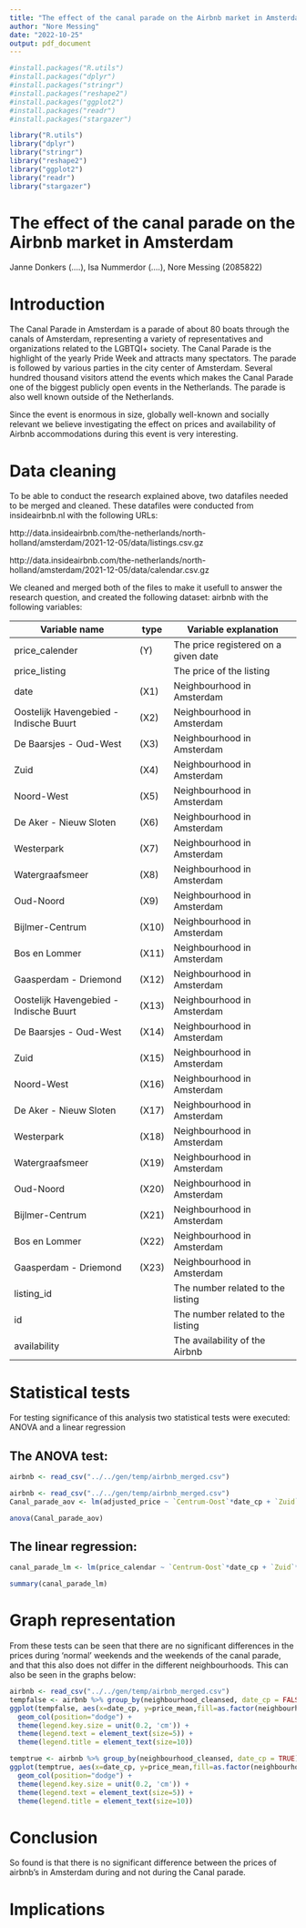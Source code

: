 ```yaml
---
title: "The effect of the canal parade on the Airbnb market in Amsterdam"
author: "Nore Messing"
date: "2022-10-25"
output: pdf_document
---
```


```r
#install.packages("R.utils")
#install.packages("dplyr")
#install.packages("stringr")
#install.packages("reshape2")
#install.packages("ggplot2")
#install.packages("readr")
#install.packages("stargazer")

library("R.utils")
library("dplyr")
library("stringr")
library("reshape2")
library("ggplot2")
library("readr")
library("stargazer")
```

# The effect of the canal parade on the Airbnb market in Amsterdam

Janne Donkers (....), Isa Nummerdor (....), Nore Messing (2085822)

# Introduction 

The Canal Parade in Amsterdam is a parade of about 80 boats through the canals of Amsterdam, representing a variety of representatives and organizations related to the LGBTQI+ society. The Canal Parade is the highlight of the yearly Pride Week and attracts many spectators. The parade is followed by various parties in the city center of Amsterdam. Several hundred thousand visitors attend the events which makes the Canal Parade one of the biggest publicly open events in the Netherlands. The parade is also well known outside of the Netherlands.

Since the event is enormous in size, globally well-known and socially relevant we believe investigating the effect on prices and availability of Airbnb accommodations during this event is very interesting.

# Data cleaning

To be able to conduct the research explained above, two datafiles needed to be merged and cleaned. These datafiles were conducted from insideairbnb.nl with the following URLs:

http://data.insideairbnb.com/the-netherlands/north-holland/amsterdam/2021-12-05/data/listings.csv.gz

http://data.insideairbnb.com/the-netherlands/north-holland/amsterdam/2021-12-05/data/calendar.csv.gz


We cleaned and merged both of the files to make it usefull to answer the research question, and created the following dataset: airbnb with the following variables: 

| **Variable name**                     | type  | **Variable explanation**              |
| --------------------------------------|-------|---------------------------------------|
| price_calender                        |  (Y)  | The price registered on a given date  |
| price_listing                         |       | The price of the listing              |
| date                                  | (X1)  | Neighbourhood in Amsterdam            |
| Oostelijk Havengebied -Indische Buurt | (X2)  | Neighbourhood in Amsterdam            |
| De Baarsjes - Oud-West                | (X3)  | Neighbourhood in Amsterdam            | 
| Zuid                                  | (X4)  | Neighbourhood in Amsterdam            |
| Noord-West                            | (X5)  | Neighbourhood in Amsterdam            |
| De Aker - Nieuw Sloten                | (X6)  | Neighbourhood in Amsterdam            |
| Westerpark                            | (X7)  | Neighbourhood in Amsterdam            |
| Watergraafsmeer                       | (X8)  | Neighbourhood in Amsterdam            |
| Oud-Noord                             | (X9)  | Neighbourhood in Amsterdam            |
| Bijlmer-Centrum                       | (X10) | Neighbourhood in Amsterdam            |
| Bos en Lommer                         | (X11) | Neighbourhood in Amsterdam            |
| Gaasperdam - Driemond                 | (X12) | Neighbourhood in Amsterdam            |
| Oostelijk Havengebied -Indische Buurt | (X13) | Neighbourhood in Amsterdam            |
| De Baarsjes - Oud-West                | (X14) | Neighbourhood in Amsterdam            |
| Zuid                                  | (X15) | Neighbourhood in Amsterdam            |
| Noord-West                            | (X16) | Neighbourhood in Amsterdam            |
| De Aker - Nieuw Sloten                | (X17) | Neighbourhood in Amsterdam            |
| Westerpark                            | (X18) | Neighbourhood in Amsterdam            |
| Watergraafsmeer                       | (X19) | Neighbourhood in Amsterdam            |
| Oud-Noord                             | (X20) | Neighbourhood in Amsterdam            |
| Bijlmer-Centrum                       | (X21) | Neighbourhood in Amsterdam            |
| Bos en Lommer                         | (X22) | Neighbourhood in Amsterdam            |
| Gaasperdam - Driemond                 | (X23) | Neighbourhood in Amsterdam            |
| listing_id                            |       | The number related to the listing     |
| id                                    |       | The number related to the listing     |
| availability                          |       | The availability of the Airbnb        |



# Statistical tests

For testing significance of this analysis two statistical tests were executed: ANOVA and a linear regression

## The ANOVA test:
```r
airbnb <- read_csv("../../gen/temp/airbnb_merged.csv")
```


```r
airbnb <- read_csv("../../gen/temp/airbnb_merged.csv")
Canal_parade_aov <- lm(adjusted_price ~ `Centrum-Oost`*date_cp + `Zuid`*date_cp + `Oostelijk Havengebied - Indische Buurt`*date_cp+`Noord-West`*date_cp+`De Aker - Nieuw Sloten`*date_cp+`Westerpark`*date_cp+`De Aker - Nieuw Sloten`*date_cp+`Westerpark`*date_cp+`Watergraafsmeer`*date_cp+`Oud-Noord`*date_cp+`Bijlmer-Centrum`+`Bos en Lommer`*date_cp+`Gaasperdam - Driemond`*date_cp+`De Pijp - Rivierenbuurt`*date_cp+`Centrum-West`*date_cp+`Oud-Oost`*date_cp+`Noord-Oost`*date_cp+`Buitenveldert - Zuidas`*date_cp+`IJburg - Zeeburgereiland`*date_cp+`Osdorp`*date_cp+`Slotervaart`*date_cp+`Geuzenveld - Slotermeer`*date_cp+`Bijlmer-Oost`*date_cp , airbnb)

anova(Canal_parade_aov)
```



## The linear regression:

```r
canal_parade_lm <- lm(price_calendar ~ `Centrum-Oost`*date_cp + `Zuid`*date_cp + `Oostelijk Havengebied - Indische Buurt`*date_cp+`Noord-West`*date_cp+`De Aker - Nieuw Sloten`*date_cp+`Westerpark`*date_cp+`De Aker - Nieuw Sloten`*date_cp+`Westerpark`*date_cp+`Watergraafsmeer`*date_cp+`Oud-Noord`*date_cp+`Bijlmer-Centrum`+`Bos en Lommer`*date_cp+`Gaasperdam - Driemond`*date_cp+`De Pijp - Rivierenbuurt`*date_cp+`Centrum-West`*date_cp+`Oud-Oost`*date_cp+`Noord-Oost`*date_cp+`Buitenveldert - Zuidas`*date_cp+`IJburg - Zeeburgereiland`*date_cp+`Osdorp`*date_cp+`Slotervaart`*date_cp+`Geuzenveld - Slotermeer`*date_cp+`Bijlmer-Oost`*date_cp , airbnb)

summary(canal_parade_lm)

```

# Graph representation

From these tests can be seen that there are no significant differences in the prices during 'normal' weekends and the weekends of the canal parade, and that this also does not differ in the different neighbourhoods. This can also be seen in the graphs below:

```r
airbnb <- read_csv("../../gen/temp/airbnb_merged.csv")
tempfalse <- airbnb %>% group_by(neighbourhood_cleansed, date_cp = FALSE) %>% summarise(price_mean = mean(price_calendar))
ggplot(tempfalse, aes(x=date_cp, y=price_mean,fill=as.factor(neighbourhood_cleansed)))+ 
  geom_col(position="dodge") +
  theme(legend.key.size = unit(0.2, 'cm')) + 
  theme(legend.text = element_text(size=5)) +
  theme(legend.title = element_text(size=10))

```

```r
temptrue <- airbnb %>% group_by(neighbourhood_cleansed, date_cp = TRUE) %>% summarise(price_mean = mean(price_calendar))
ggplot(temptrue, aes(x=date_cp, y=price_mean,fill=as.factor(neighbourhood_cleansed)))+ 
  geom_col(position="dodge") +
  theme(legend.key.size = unit(0.2, 'cm')) + 
  theme(legend.text = element_text(size=5)) +
  theme(legend.title = element_text(size=10))

```

# Conclusion

So found is that there is no significant difference between the prices of airbnb's in Amsterdam during and not during the Canal parade. 


# Implications